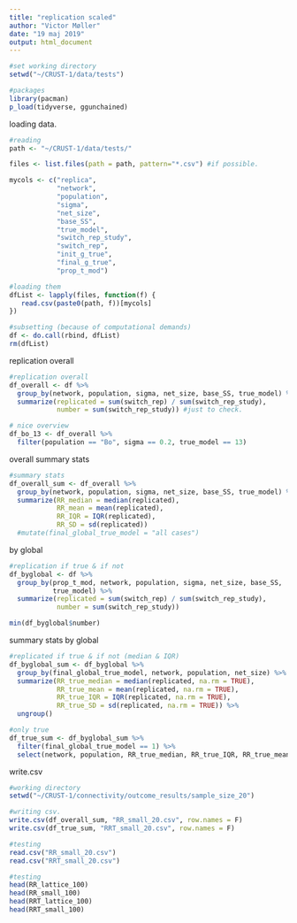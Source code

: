 ```yaml
---
title: "replication scaled"
author: "Victor Møller"
date: "19 maj 2019"
output: html_document
---
```


```r
#set working directory
setwd("~/CRUST-1/data/tests")

#packages 
library(pacman)
p_load(tidyverse, ggunchained) 
```

loading data. 

```r

#reading 
path <- "~/CRUST-1/data/tests/"

files <- list.files(path = path, pattern="*.csv") #if possible. 

mycols <- c("replica", 
            "network", 
            "population", 
            "sigma",
            "net_size",
            "base_SS",
            "true_model",
            "switch_rep_study",
            "switch_rep",
            "init_g_true",
            "final_g_true",
            "prop_t_mod")

#loading them 
dfList <- lapply(files, function(f) {  
   read.csv(paste0(path, f))[mycols]
})

#subsetting (because of computational demands)
df <- do.call(rbind, dfList) 
rm(dfList)
```

replication overall 

```r

#replication overall 
df_overall <- df %>%
  group_by(network, population, sigma, net_size, base_SS, true_model) %>%
  summarize(replicated = sum(switch_rep) / sum(switch_rep_study),
            number = sum(switch_rep_study)) #just to check. 

# nice overview 
df_bo_13 <- df_overall %>%
  filter(population == "Bo", sigma == 0.2, true_model == 13)
```

overall summary stats

```r
#summary stats
df_overall_sum <- df_overall %>%
  group_by(network, population, sigma, net_size, base_SS, true_model) %>%
  summarize(RR_median = median(replicated),
            RR_mean = mean(replicated),
            RR_IQR = IQR(replicated),
            RR_SD = sd(replicated))
  #mutate(final_global_true_model = "all cases")
```

by global

```r

#replication if true & if not
df_byglobal <- df %>%
  group_by(prop_t_mod, network, population, sigma, net_size, base_SS, 
           true_model) %>%
  summarize(replicated = sum(switch_rep) / sum(switch_rep_study),
            number = sum(switch_rep_study)) 

min(df_byglobal$number)

```

summary stats by global 

```r
#replicated if true & if not (median & IQR)
df_byglobal_sum <- df_byglobal %>%
  group_by(final_global_true_model, network, population, net_size) %>%
  summarize(RR_true_median = median(replicated, na.rm = TRUE),
            RR_true_mean = mean(replicated, na.rm = TRUE),
            RR_true_IQR = IQR(replicated, na.rm = TRUE),
            RR_true_SD = sd(replicated, na.rm = TRUE)) %>%
  ungroup()

#only true 
df_true_sum <- df_byglobal_sum %>%
  filter(final_global_true_model == 1) %>%
  select(network, population, RR_true_median, RR_true_IQR, RR_true_mean, RR_true_SD)

```

write.csv

```r
#working directory 
setwd("~/CRUST-1/connectivity/outcome_results/sample_size_20")

#writing csv. 
write.csv(df_overall_sum, "RR_small_20.csv", row.names = F)
write.csv(df_true_sum, "RRT_small_20.csv", row.names = F)

#testing 
read.csv("RR_small_20.csv")
read.csv("RRT_small_20.csv")

#testing 
head(RR_lattice_100)
head(RR_small_100)
head(RRT_lattice_100)
head(RRT_small_100)

```
